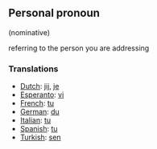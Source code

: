 ==Personal pronoun== (nominative)

referring to the person you are addressing

===Translations===

*[[Dutch]]: [[jij]], [[je]]
*[[Esperanto]]: [[vi]]
*[[French]]: [[tu]]
*[[German]]: [[du]]
*[[Italian]]: [[tu]]
*[[Spanish]]: [[tu]]
*[[Turkish]]: [[sen]]